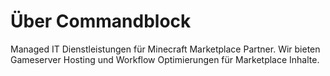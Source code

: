# Über Commandblock

Managed IT Dienstleistungen für Minecraft Marketplace Partner. Wir bieten Gameserver Hosting und Workflow Optimierungen für Marketplace Inhalte.
